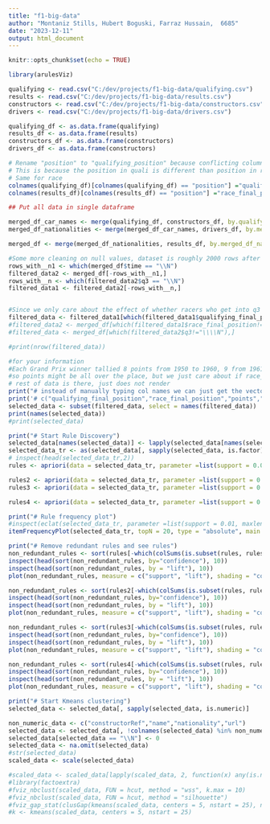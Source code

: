 ```yaml
---
title: "f1-big-data"
author: "Montaniz Stills, Hubert Boguski, Farraz Hussain,  6685"
date: "2023-12-11"
output: html_document
---
```


```r
knitr::opts_chunk$set(echo = TRUE)
```


```r
library(arulesViz)

qualifying <- read.csv("C:/dev/projects/f1-big-data/qualifying.csv")
results <- read.csv("C:/dev/projects/f1-big-data/results.csv")
constructors <- read.csv("C:/dev/projects/f1-big-data/constructors.csv")
drivers <- read.csv("C:/dev/projects/f1-big-data/drivers.csv")

qualifying_df <- as.data.frame(qualifying)
results_df <- as.data.frame(results)
constructors_df <- as.data.frame(constructors)
drivers_df <- as.data.frame(constructors)

# Rename "position" to "qualifying_position" because conflicting column position names in races df and quali df
# This is because the position in quali is different than position in race (race position 1 = win, race position 1 = person who finish first in quali)
# Same for race
colnames(qualifying_df)[colnames(qualifying_df) == "position"] ="qualifying_final_position"
colnames(results_df)[colnames(results_df) == "position"] ="race_final_position"

## Put all data in single dataframe

merged_df_car_names <- merge(qualifying_df, constructors_df, by.qualifying_df = "constructorld", by.constructors_df = "constructorld")
merged_df_nationalities <- merge(merged_df_car_names, drivers_df, by.merged_df_car_names = "driverId", by.drivers_df = "driverId")

merged_df <- merge(merged_df_nationalities, results_df, by.merged_df_nationalities = "raceld", by.results_df = "raceld")

#Some more cleaning on null values, dataset is roughly 2000 rows after these 4 commands
rows_with__n1 <- which(merged_df$time == "\\N")
filtered_data2 <- merged_df[-rows_with__n1,]
rows_with__n <- which(filtered_data2$q3 == "\\N")
filtered_data1 <- filtered_data2[-rows_with__n,]


#Since we only care about the effect of whether racers who get into q3 on the results in the race, we drop all rows where racers dont get into q3 (q3 != "\\N")
filtered_data <- filtered_data1[which(filtered_data1$qualifying_final_position<=10),]
#filtered_data2 <- merged_df[which(filtered_data1$race_final_position!="\\N"),]
#filtered_data <- merged_df[which(filtered_data2$q3!="\\\\N"),]

#print(nrow(filtered_data))

#for your information
#Each Grand Prix winner tallied 8 points from 1950 to 1960, 9 from 1961 to 1990, 10 between 1991 and 2009, and 25 since 2010.
#so points might be all over the place, but we just care about if race_final_position = 1, that means they won the race
# rest of data is there, just does not render
print("# instead of manually typing col names we can just get the vector of col names from the df with names(df)")
print('# c("qualifying_final_position","race_final_position","points","driverId","q3","raceId","number","rank","time","fastestLapTime","laps","name","nationality")')
selected_data <- subset(filtered_data, select = names(filtered_data))
print(names(selected_data))
#print(selected_data)

print("# Start Rule Discovery")
selected_data[names(selected_data)] <- lapply(selected_data[names(selected_data)], factor)
selected_data_tr <- as(selected_data[, sapply(selected_data, is.factor)], "transactions")
# inspect(head(selected_data_tr,2))
rules <- apriori(data = selected_data_tr, parameter =list(support = 0.005, confidence = 0.05, maxlen = 10, minlen = 3), appearance = list (rhs="race_final_position=1"))

rules2 <- apriori(data = selected_data_tr, parameter =list(support = 0.005, confidence = 0.05, maxlen = 10, minlen = 3), appearance = list (rhs="race_final_position=2"))
rules3 <- apriori(data = selected_data_tr, parameter =list(support = 0.005, confidence = 0.05, maxlen = 10, minlen = 3), appearance = list (rhs="race_final_position=3"))

rules4 <- apriori(data = selected_data_tr, parameter =list(support = 0.005, confidence = 0.05, maxlen = 10, minlen = 3), appearance = list (rhs="qualifying_final_position=1"))

print("# Rule frequency plot")
#inspect(eclat(selected_data_tr, parameter =list(support = 0.01, maxlen = 10, minlen = 3)))
itemFrequencyPlot(selected_data_tr, topN = 20, type = "absolute", main = "Item frequency")

print("# Remove redundant rules and see rules")
non_redundant_rules <- sort(rules[-which(colSums(is.subset(rules, rules)) > 1)], by = "lift")
inspect(head(sort(non_redundant_rules, by="confidence"), 10))
inspect(head(sort(non_redundant_rules, by = "lift"), 10))
plot(non_redundant_rules, measure = c("support", "lift"), shading = "confidence")

non_redundant_rules <- sort(rules2[-which(colSums(is.subset(rules, rules)) > 1)], by = "lift")
inspect(head(sort(non_redundant_rules, by="confidence"), 10))
inspect(head(sort(non_redundant_rules, by = "lift"), 10))
plot(non_redundant_rules, measure = c("support", "lift"), shading = "confidence")

non_redundant_rules <- sort(rules3[-which(colSums(is.subset(rules, rules)) > 1)], by = "lift")
inspect(head(sort(non_redundant_rules, by="confidence"), 10))
inspect(head(sort(non_redundant_rules, by = "lift"), 10))
plot(non_redundant_rules, measure = c("support", "lift"), shading = "confidence")

non_redundant_rules <- sort(rules4[-which(colSums(is.subset(rules, rules)) > 1)], by = "lift")
inspect(head(sort(non_redundant_rules, by="confidence"), 10))
inspect(head(sort(non_redundant_rules, by = "lift"), 10))
plot(non_redundant_rules, measure = c("support", "lift"), shading = "confidence")

print("# Start Kmeans clustering")
selected_data <- selected_data[, sapply(selected_data, is.numeric)]

```


```r
non_numeric_data <- c("constructorRef","name","nationality","url")
selected_data <- selected_data[, !colnames(selected_data) %in% non_numeric_data]
selected_data[selected_data == "\\N"] <- 0
selected_data <- na.omit(selected_data)
#str(selected_data)
scaled_data <- scale(selected_data)
```


```r
#scaled_data <- scaled_data[lapply(scaled_data, 2, function(x) any(is.nan(x))), ]
#library(factoextra)
#fviz_nbclust(scaled_data, FUN = hcut, method = "wss", k.max = 10)
#fviz_nbclust(scaled_data, FUN = hcut, method = "silhouette")
#fviz_gap_stat(clusGap(kmeans(scaled_data, centers = 5, nstart = 25), nstart = 25, K.max = 10, B = 50))
#k <- kmeans(scaled_data, centers = 5, nstart = 25)

```
